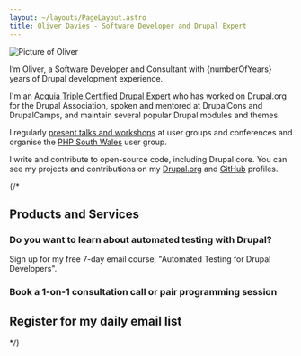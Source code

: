```yaml
---
layout: ~/layouts/PageLayout.astro
title: Oliver Davies - Software Developer and Drupal Expert
---
```




<div class="mb-4 w-32">
  <img src="/images/social-avatar.jpg" alt="Picture of Oliver" class="rounded-full border border-gray" />
</div>

I’m Oliver, a Software Developer and Consultant with {numberOfYears} years of Drupal development experience.

I'm an [Acquia Triple Certified Drupal Expert](https://certification.acquia.com/user/4540) who has worked on Drupal.org for the Drupal Association, spoken and mentored at DrupalCons and DrupalCamps, and maintain several popular Drupal modules and themes.

I regularly [present talks and workshops](/talks) at user groups and conferences and organise the [PHP South Wales](https://www.phpsouthwales.uk) user group.

I write and contribute to open-source code, including Drupal core. You can see my projects and contributions on my [Drupal.org] and [GitHub] profiles.

{/*
## Products and Services

### Do you want to learn about automated testing with Drupal?

Sign up for my free 7-day email course, "Automated Testing for Drupal Developers".

### Book a 1-on-1 consultation call or pair programming session

## Register for my daily email list
*/}

[drupal.org]: https://drupal.org/u/opdavies
[github]: https://github.com/opdavies
